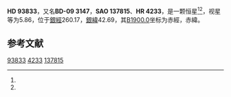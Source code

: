 {{Starbox begin
| name = HD 93833
}}
{{Starbox observe
| epoch = [[J2000.0|J2000.0]]
| constell = {{星座名待查}}<ref name=SIMBAD>{{cite web
 | url=http://simbad.u-strasbg.fr/simbad/sim-id?Ident=HR+4233
 | title =Pulsating variable Star
 | publisher=Centre de Données astronomiques de Strasbourg
 | work=SIMBAD
 | accessdate=2012-07-13}}</ref><ref name=DATA>{{cite web
 | url=http://vizier.u-strasbg.fr/viz-bin/VizieR-5?-out.add=.&-source=5050&-corr=PK=HR&-out.max=9999&HR=4233
 | title=VizieR Detailed Page
 | accessdate=2012-07-13
 | archive-date=2016-03-04
 | archive-url=https://web.archive.org/web/20160304220041/http://vizier.u-strasbg.fr/viz-bin/VizieR-5?-out.add=.&-source=5050&-corr=PK=HR&-out.max=9999&HR=4233
 | dead-url=no
 }}</ref>
| 星官 = 
| ra = {{RA|10|49|43.5}}<ref name=SIMBAD /><ref name=DATA />
| dec = {{DEC|-9|51|10}}<ref name=SIMBAD /><ref name=DATA />
| appmag_v = 5.86<ref name=SIMBAD /><ref name=DATA />
}}
{{Starbox character
| class = gG8<ref name=SIMBAD /><ref name=DATA />
| b-v = 1.07<ref name=SIMBAD /><ref name=DATA />
| u-b = 0.91<ref name=SIMBAD /><ref name=DATA />
| r-i = <ref name=SIMBAD /><ref name=DATA />
| variable = 
}}
{{Starbox astrometry
| radial_v = 0.91
| prop_mo_ra = 40
| parallax = 
| p_error = 
}}
{{Starbox catalog
| names =BD-09 3147，[[SAO星表|SAO]] 137815，[[HD星表|HD]] 93833，[[HR星表|HR]] 4233}}
{{Starbox reference |Simbad=HR+4233}}
{{Starbox end}}

'''HD 93833'''，又名'''BD-09 3147'''，'''SAO 137815'''、'''HR 4233'''，是一颗恒星<ref name=SIMBAD /><ref name=DATA />，视星等为5.86，位于[[銀道座標系|銀經]]260.17，[[銀道座標系|銀緯]]42.69，其[[B1900.0|B1900.0]]坐标为赤經{{RA|10|44|43.1}}，赤緯{{DEC|-9|42.69|22}}。

== 参考文献 ==
{{reflist}}

{{star-stub}}

[[Category:HD和HDE天體|93833]]
[[Category:HR天體|4233]]
[[Category:SAO天體|137815]]